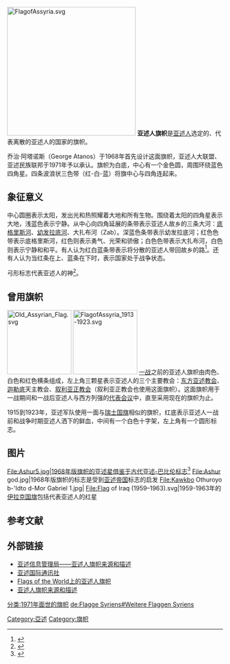 [[File:FlagofAssyria.svg|300px]]
'''亚述人旗帜'''是[[亚述人|亚述人]]选定的、代表离散的亚述人的国家的旗帜。

乔治·阿塔诺斯（George Atanos）于1968年首先设计这面旗帜，亚述人大联盟、亚述民族联邦于1971年予以承认。旗帜为白底，中心有一个金色圆，周围环绕蓝色四角星。四条波浪状三色带（红-白-蓝）将旗中心与四角连起来。

==象征意义==
中心圆圈表示太阳，发出光和热照耀着大地和所有生物。围绕着太阳的四角星表示大地，浅蓝色表示宁静。从中心向四角延展的条带表示亚述人故乡的三条大河：[[底格里斯河|底格里斯河]]、[[幼发拉底河|幼发拉底河]]、大扎布河（Zab）。深蓝色条带表示幼发拉底河；红色色带表示底格里斯河，红色则表示勇气、光荣和骄傲；白色色带表示大扎布河，白色则表示宁静和和平。有人认为红白蓝条带表示将分散的亚述人带回故乡的路<ref>{{Cite web |url=http://www.atour.com/education/20000602b.html |title=存档副本 |accessdate=2010-03-12 |archive-date=2010-03-02 |archive-url=https://web.archive.org/web/20100302003436/http://www.atour.com/education/20000602b.html |dead-url=no }}</ref>。还有人认为当红条在上、蓝条在下时，表示国家处于战争状态。

弓形标志代表亚述人的神<ref>{{Cite web |url=http://aua.net/assyrians/flag.htm |title="The Origins and Description of the Assyrian Flag" by Homer Ashurian, Assyrian Universal Alliance, 03-1999 |accessdate=2010-03-12 |archive-date=2009-02-17 |archive-url=https://web.archive.org/web/20090217081913/http://aua.net/assyrians/flag.htm |dead-url=yes }}</ref>。

==曾用旗帜==
[[File:Old_Assyrian_Flag.svg|150px]]
[[File:FlagofAssyria_1913-1923.svg|150px]]
[[一战|一战]]之前的亚述人旗帜由肉色、白色和红色横条组成，左上角三颗星表示亚述人的三个主要教会：[[东方亚述教会|东方亚述教会]]、[[迦勒底|迦勒底]]天主教会、[[叙利亚正教会|叙利亚正教会]]（叙利亚正教会也使用这面旗帜）。这面旗帜用于一战期间和一战后亚述人与西方列强的[https://web.archive.org/web/20090616224552/http://www.bethsuryoyo.com/images/GalleryPics/AssyrianDelegationUN/UnDeleg1.html 代表会议]中，直至采用现在的旗帜为止。

1915到1923年，亚述军队使用一面与[[瑞士国旗|瑞士国旗]]相似的旗帜，红底表示亚述人一战前和战争时期亚述人洒下的鲜血，中间有一个白色十字架，左上角有一个圆形标志。

==图片==
<gallery>
File:Ashur5.jpg|1968年版旗帜的亚述星借鉴于古代亚述-巴比伦标志<ref>{{Cite web |url=http://www.britannica.com/EBchecked/topic/538274/Shamash |title=存档副本 |accessdate=2010-03-12 |archive-date=2015-05-02 |archive-url=https://web.archive.org/web/20150502184317/http://www.britannica.com/EBchecked/topic/538274/Shamash |dead-url=no }}</ref>
File:Ashur god.jpg|1968年版旗帜的标志是受到[[亚述帝国|亚述帝国]]标志的启发
File:Kawkbo Othuroyo b-'Idto d-Mor Gabriel 1.jpg| 
File:Flag of Iraq (1959–1963).svg|1959-1963年的[[伊拉克国旗|伊拉克国旗]]包括代表亚述人的红星
</gallery>

== 参考文献 ==
{{Reflist|2}}

==外部链接==

*[http://www.atour.com/education/20000602b.html 亚述信息管理局——亚述人旗帜来源和描述]{{Wayback|url=http://www.atour.com/education/20000602b.html |date=20100302003436 }}
*[http://www.aina.org/aol/flag.htm 亚述国际通讯社]{{Wayback|url=http://www.aina.org/aol/flag.htm |date=20100306134251 }}
*[https://web.archive.org/web/20081012054550/http://www.crwflags.com/fotw/Flags/assyria.html Flags of the World上的亚述人旗帜]
*[https://web.archive.org/web/20070827162033/http://www.aua.net/assyrians/flag.htm 亚述人旗帜来源和描述]

[[Category:亞述|Category:亞述]]
[[Category:旗帜|Category:旗帜]]
[[分类:1971年面世的旗帜|分类:1971年面世的旗帜]]
[[de:Flagge_Syriens#Weitere_Flaggen_Syriens|de:Flagge Syriens#Weitere Flaggen Syriens]]
